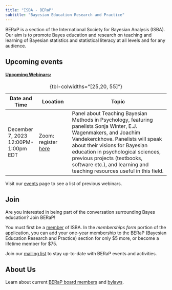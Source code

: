 ```yaml
---
title: "ISBA - BERaP"
subtitle: "Bayesian Education Research and Practice"
---
```


BERaP is a section of the International Society for Bayesian Analysis (ISBA). Our aim is to promote Bayes education and research on teaching and learning of Bayesian statistics and statistical literacy at all levels and for any audience.

## Upcoming events

#### [Upcoming Webinars:]{.underline}

+--------------------+------------------------------------------------------------------------------------------------------+-----------------------------------------------------------------------------------------------------------------------------------------------------------------------------------------------------------------------------------------------------------------------------------------------------------------------------------------+
| Date and Time      | Location                                                                                             | Topic                                                                                                                                                                                                                                                                                                                                   |
+====================+======================================================================================================+=========================================================================================================================================================================================================================================================================================================================================+
| December 7, 2023\  | Zoom: register [here](https://us06web.zoom.us/meeting/register/tZMvde2gqz4sHNBZn467h8vyokt38gKIaClm) | Panel about Teaching Bayesian Methods in Psychology, featuring panelists Sonja Winter, E.J. Wagenmakers, and Joachim Vandekerckhove. Panelists will speak about their visions for Bayesian education in psychological sciences, previous projects (textbooks, software etc.), and learning and teaching resources useful in this field. |
| 12:00PM-1:00pm EDT |                                                                                                      |                                                                                                                                                                                                                                                                                                                                         |
+--------------------+------------------------------------------------------------------------------------------------------+-----------------------------------------------------------------------------------------------------------------------------------------------------------------------------------------------------------------------------------------------------------------------------------------------------------------------------------------+

: {tbl-colwidths="\[25,20, 55\]"}

Visit our [events](events.qmd) page to see a list of previous webinars.

## Join

Are you interested in being part of the conversation surrounding Bayes education? Join BERaP!

You must first be a [member](https://bayesian.org/membership/joinrenew/) of ISBA. In the *memberships form* portion of the application, you can add your one-year membership to the BERaP (Bayesian Education Research and Practice) section for only \$5 more, or become a lifetime member for \$75.

Join our [mailing list](https://forms.gle/6AJ7i8aiozLsY2Pz5) to stay up-to-date with BERaP events and activities.

## About Us

Learn about current [BERaP board members](about.qmd) and [bylaws](bylaws.qmd).
